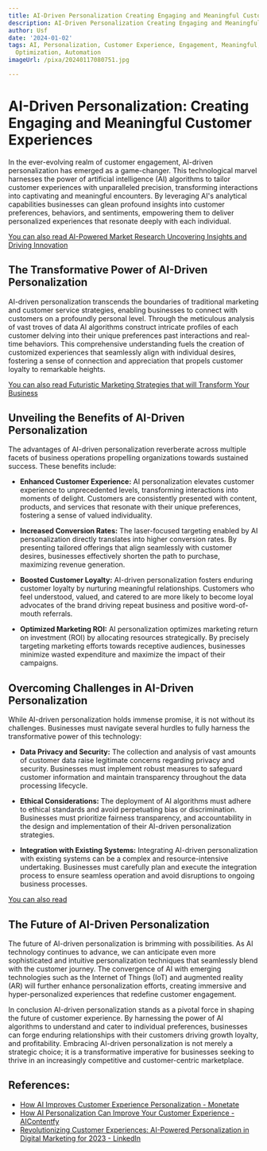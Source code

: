 ```yaml
---
title: AI-Driven Personalization Creating Engaging and Meaningful Customer Experiences
description: AI-Driven Personalization Creating Engaging and Meaningful Customer Experiences
author: Usf
date: '2024-01-02'
tags: AI, Personalization, Customer Experience, Engagement, Meaningful, Relevance,
  Optimization, Automation
imageUrl: /pixa/20240117080751.jpg

---
```

# AI-Driven Personalization: Creating Engaging and Meaningful Customer Experiences

In the ever-evolving realm of customer engagement, AI-driven personalization has emerged as a game-changer. This technological marvel harnesses the power of artificial intelligence (AI) algorithms to tailor  customer experiences with unparalleled precision, transforming interactions into  captivating and meaningful encounters. By leveraging  AI's analytical capabilities businesses can glean profound insights into  customer preferences, behaviors, and sentiments, empowering them to deliver personalized experiences that resonate deeply with each individual.

[You can also  read AI-Powered  Market Research Uncovering Insights and  Driving Innovation](AI-Powered%20Market%20Research%20Uncovering%20Insights%20and%20Driving%20Innovation)


## The Transformative Power of AI-Driven Personalization

AI-driven personalization transcends the boundaries of traditional marketing and customer service  strategies, enabling businesses to connect with customers on a profoundly  personal level. Through the meticulous analysis of vast troves of data AI algorithms construct intricate  profiles of each customer  delving  into their unique preferences past interactions and real-time behaviors. This comprehensive understanding fuels the creation  of customized experiences that seamlessly align with individual desires, fostering a sense of connection  and  appreciation that propels  customer loyalty to remarkable heights.

[You can also  read Futuristic Marketing Strategies that will  Transform Your Business](Futuristic%20Marketing%20Strategies%20that%20will%20Transform%20Your%20Business)


## Unveiling the  Benefits  of AI-Driven Personalization

The advantages of AI-driven personalization reverberate across multiple facets of business operations propelling organizations towards sustained success. These benefits include:

- **Enhanced Customer  Experience:**  AI personalization elevates customer experience  to unprecedented levels, transforming interactions into moments of delight. Customers are consistently presented with content, products,  and services that resonate with their unique preferences, fostering a sense of valued individuality.

- **Increased  Conversion Rates:** The laser-focused targeting enabled by AI personalization directly  translates into higher conversion rates. By presenting tailored  offerings that align seamlessly with customer desires, businesses  effectively  shorten the path to purchase, maximizing revenue generation.

- **Boosted Customer Loyalty:** AI-driven personalization fosters enduring customer loyalty by nurturing meaningful relationships. Customers who feel understood, valued, and catered to are more likely to become loyal advocates of the brand driving repeat business and positive word-of-mouth referrals.

- **Optimized Marketing ROI:** AI personalization optimizes marketing return on investment (ROI) by allocating resources strategically. By precisely targeting marketing efforts towards receptive audiences, businesses  minimize wasted expenditure and  maximize the impact of their  campaigns.

## Overcoming Challenges  in AI-Driven Personalization

While  AI-driven personalization holds immense promise,  it is not without its challenges. Businesses must navigate several hurdles to fully harness the transformative power of this technology:

- **Data Privacy and Security:** The collection  and analysis  of vast amounts of customer data raise legitimate concerns regarding privacy and security. Businesses must implement robust measures to safeguard customer information and  maintain transparency throughout the data  processing  lifecycle.

- **Ethical Considerations:**  The  deployment of AI algorithms must adhere to ethical standards and avoid perpetuating bias  or discrimination. Businesses must prioritize fairness transparency,  and accountability in the design  and implementation of their AI-driven  personalization strategies.

- **Integration with Existing Systems:**  Integrating AI-driven personalization with existing  systems can be a  complex and resource-intensive undertaking. Businesses must carefully plan  and execute the integration process to ensure seamless operation and  avoid disruptions to ongoing business processes.

[You can also read ]()


## The Future of AI-Driven Personalization

The future of AI-driven personalization is brimming with  possibilities. As AI technology  continues to advance, we can anticipate even more sophisticated and intuitive personalization techniques that seamlessly blend with the customer journey. The convergence of AI with emerging  technologies such as  the Internet of Things (IoT) and augmented  reality (AR) will further enhance  personalization efforts, creating immersive and hyper-personalized experiences that  redefine customer engagement.

In conclusion AI-driven personalization stands as a pivotal force in  shaping the future of customer experience. By harnessing the power of AI algorithms  to understand and  cater to individual preferences, businesses can forge enduring relationships with their customers driving growth loyalty, and profitability. Embracing AI-driven personalization is not merely a strategic choice; it  is a transformative imperative for  businesses seeking to thrive in an increasingly competitive and customer-centric marketplace.

## References:
- [How AI Improves Customer Experience Personalization - Monetate](https://monetate.com/resources/how-ai-is-transforming-customer-experience-through-personalization-strategies/)
- [How AI Personalization Can Improve Your Customer Experience - AIContentfy](https://aicontentfy.com/en/blog/how-ai-personalization-can-improve-customer-experience)
- [Revolutionizing Customer Experiences: AI-Powered Personalization in Digital Marketing for 2023 - LinkedIn](https://www.linkedin.com/pulse/revolutionizing-customer-experiences-ai-powered-personalization)
